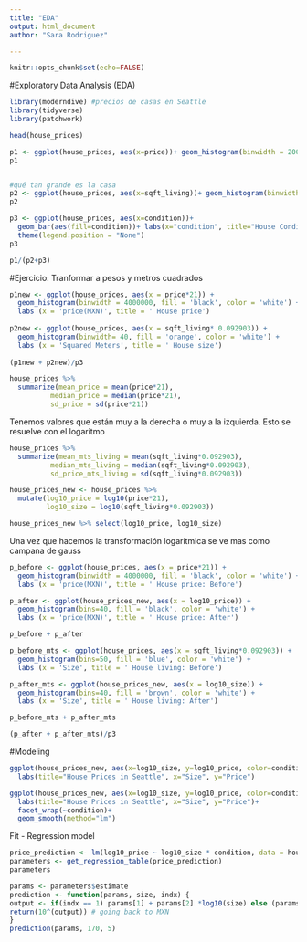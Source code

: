 ---
title: "EDA"
output: html_document
author: "Sara Rodriguez"

---

```{r setup, include=FALSE}
knitr::opts_chunk$set(echo=FALSE)

```



#Exploratory Data Analysis (EDA)

```{r}
library(moderndive) #precios de casas en Seattle
library(tidyverse)
library(patchwork)
```


```{r}
head(house_prices)
```

```{r}
p1 <- ggplot(house_prices, aes(x=price))+ geom_histogram(binwidth = 200000, color="white", fill="orange") + labs(x="price", y="price (USD)", title="House Prices")
p1


#qué tan grande es la casa
p2 <- ggplot(house_prices, aes(x=sqft_living))+ geom_histogram(binwidth = 200, color="orange") + labs(x="price", y="Living Space (square feet)", title="House Size")
p2
```



```{r}
p3 <- ggplot(house_prices, aes(x=condition))+
  geom_bar(aes(fill=condition))+ labs(x="condition", title="House Condition")+
  theme(legend.position = "None")
p3
```



```{r}
p1/(p2+p3)
```

#Ejercicio: Tranformar a pesos y metros cuadrados

```{r}
p1new <- ggplot(house_prices, aes(x = price*21)) +
  geom_histogram(binwidth = 4000000, fill = 'black', color = 'white') +
  labs (x = 'price(MXN)', title = ' House price')
 
p2new <- ggplot(house_prices, aes(x = sqft_living* 0.092903)) +
  geom_histogram(binwidth= 40, fill = 'orange', color = 'white') +
  labs (x = 'Squared Meters', title = ' House size')
 
(p1new + p2new)/p3
```



```{r}
house_prices %>%
  summarize(mean_price = mean(price*21), 
          median_price = median(price*21),
          sd_price = sd(price*21))

```

Tenemos valores que están muy a la derecha o muy a la izquierda. Esto se resuelve con el logaritmo

```{r}
house_prices %>%
  summarize(mean_mts_living = mean(sqft_living*0.092903), 
          median_mts_living = median(sqft_living*0.092903),
          sd_price_mts_living = sd(sqft_living*0.092903))

```


```{r}
house_prices_new <- house_prices %>%
  mutate(log10_price = log10(price*21),
         log10_size = log10(sqft_living*0.092903))
```

```{r}
house_prices_new %>% select(log10_price, log10_size)
```


Una vez que hacemos la transformación logarítmica se ve mas como campana de gauss

```{r}
p_before <- ggplot(house_prices, aes(x = price*21)) +
  geom_histogram(binwidth = 4000000, fill = 'black', color = 'white') +
  labs (x = 'price(MXN)', title = ' House price: Before')

p_after <- ggplot(house_prices_new, aes(x = log10_price)) +
  geom_histogram(bins=40, fill = 'black', color = 'white') +
  labs (x = 'price(MXN)', title = ' House price: After')

p_before + p_after
```


```{r}
p_before_mts <- ggplot(house_prices, aes(x = sqft_living*0.092903)) +
  geom_histogram(bins=50, fill = 'blue', color = 'white') +
  labs (x = 'Size', title = ' House living: Before')

p_after_mts <- ggplot(house_prices_new, aes(x = log10_size)) +
  geom_histogram(bins=40, fill = 'brown', color = 'white') +
  labs (x = 'Size', title = ' House living: After')

p_before_mts + p_after_mts
```


```{r}
(p_after + p_after_mts)/p3
```


#Modeling
```{r}
ggplot(house_prices_new, aes(x=log10_size, y=log10_price, color=condition)) + geom_point(alpha=0.5, size=0.5)+
  labs(title="House Prices in Seattle", x="Size", y="Price")
```


```{r}
ggplot(house_prices_new, aes(x=log10_size, y=log10_price, color=condition)) + geom_point(alpha=0.5, size=0.5)+
  labs(title="House Prices in Seattle", x="Size", y="Price")+
  facet_wrap(~condition)+
  geom_smooth(method="lm")
```

Fit - Regression model

```{r}
price_prediction <- lm(log10_price ~ log10_size * condition, data = house_prices_new)
parameters <- get_regression_table(price_prediction)
parameters

params <- parameters$estimate
prediction <- function(params, size, indx) {
output <- if(indx == 1) params[1] + params[2] *log10(size) else (params[1] + params[1+indx]) +  (params[2] + params[5+indx]) *log10(size)
return(10^(output)) # going back to MXN
}
prediction(params, 170, 5)
```


